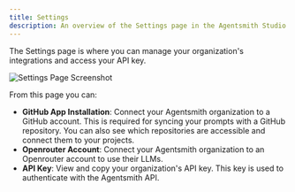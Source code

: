 ```yaml
---
title: Settings
description: An overview of the Settings page in the Agentsmith Studio.
---
```


The Settings page is where you can manage your organization's integrations and access your API key.

![Settings Page Screenshot](/studio-screenshots/settings.png)

From this page you can:

- **GitHub App Installation**: Connect your Agentsmith organization to a GitHub account. This is required for syncing your prompts with a GitHub repository. You can also see which repositories are accessible and connect them to your projects.
- **Openrouter Account**: Connect your Agentsmith organization to an Openrouter account to use their LLMs.
- **API Key**: View and copy your organization's API key. This key is used to authenticate with the Agentsmith API.
